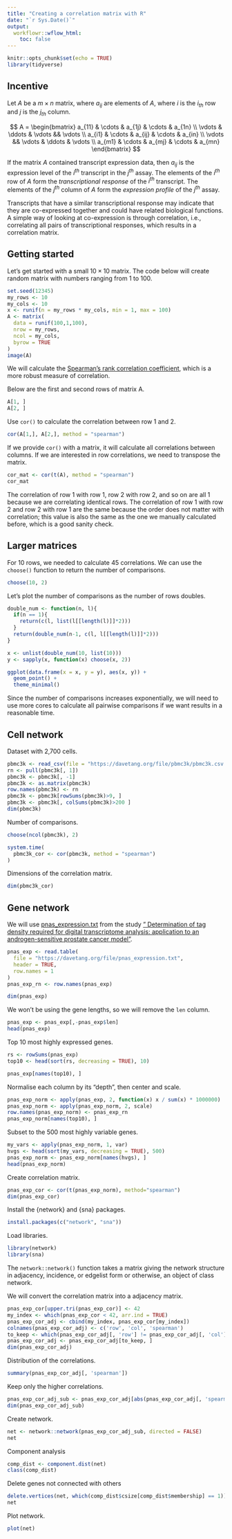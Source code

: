 ```yaml
---
title: "Creating a correlation matrix with R"
date: "`r Sys.Date()`"
output:
  workflowr::wflow_html:
    toc: false
---
```


```r
knitr::opts_chunk$set(echo = TRUE)
library(tidyverse)
```

## Incentive

Let $A$ be a $m \times n$ matrix, where $a_{ij}$ are elements of $A$, where $i$ is the $i_{th}$ row and $j$ is the $j_{th}$ column.

$$
A = 
\begin{bmatrix}
a_{11} & \cdots & a_{1j} & \cdots & a_{1n} \\
\vdots & \ddots & \vdots && \vdots \\
a_{i1} & \cdots & a_{ij} & \cdots & a_{in} \\
\vdots && \vdots & \ddots & \vdots \\
a_{m1} & \cdots & a_{mj} & \cdots & a_{mn}
\end{bmatrix}
$$

If the matrix $A$ contained transcript expression data, then $a_{ij}$ is the expression level of the $i^{th}$ transcript in the $j^{th}$ assay. The elements of the $i^{th}$ row of $A$ form the _transcriptional response_ of the $i^{th}$ transcript. The elements of the $j^{th}$ column of $A$ form the _expression profile_ of the $j^{th}$ assay.

Transcripts that have a similar transcriptional response may indicate that they are co-expressed together and could have related biological functions. A simple way of looking at co-expression is through correlation, i.e., correlating all pairs of transcriptional responses, which results in a correlation matrix.

## Getting started

Let's get started with a small $10 \times 10$ matrix. The code below will create random matrix with numbers ranging from 1 to 100.

```r
set.seed(12345)
my_rows <- 10
my_cols <- 10
x <- runif(n = my_rows * my_cols, min = 1, max = 100)
A <- matrix(
  data = runif(100,1,100),
  nrow = my_rows,
  ncol = my_cols,
  byrow = TRUE
)
image(A)
```

We will calculate the [Spearman's rank correlation coefficient](https://en.wikipedia.org/wiki/Spearman's_rank_correlation_coefficient), which is a more robust measure of correlation.

Below are the first and second rows of matrix A.

```r
A[1, ]
A[2, ]
```

Use `cor()` to calculate the correlation between row 1 and 2.

```r
cor(A[1,], A[2,], method = "spearman")
```

If we provide `cor()` with a matrix, it will calculate all correlations between columns. If we are interested in row correlations, we need to transpose the matrix.

```r
cor_mat <- cor(t(A), method = "spearman")
cor_mat
```

The correlation of row 1 with row 1, row 2 with row 2, and so on are all 1 because we are correlating identical rows. The correlation of row 1 with row 2 and row 2 with row 1 are the same because the order does not matter with correlation; this value is also the same as the one we manually calculated before, which is a good sanity check.

## Larger matrices

For 10 rows, we needed to calculate 45 correlations. We can use the `choose()` function to return the number of comparisons.

```r
choose(10, 2)
```

Let's plot the number of comparisons as the number of rows doubles.

```r
double_num <- function(n, l){
  if(n == 1){
    return(c(l, list(l[[length(l)]]*2)))
  }
  return(double_num(n-1, c(l, l[[length(l)]]*2)))
}

x <- unlist(double_num(10, list(10)))
y <- sapply(x, function(x) choose(x, 2))

ggplot(data.frame(x = x, y = y), aes(x, y)) +
  geom_point() +
  theme_minimal()
```

Since the number of comparisons increases exponentially, we will need to use more cores to calculate all pairwise comparisons if we want results in a reasonable time.

## Cell network

Dataset with 2,700 cells.

```r
pbmc3k <- read_csv(file = "https://davetang.org/file/pbmc3k/pbmc3k.csv.gz", show_col_types = FALSE)
rn <- pull(pbmc3k[, 1])
pbmc3k <- pbmc3k[, -1]
pbmc3k <- as.matrix(pbmc3k)
row.names(pbmc3k) <- rn
pbmc3k <- pbmc3k[rowSums(pbmc3k)>9, ]
pbmc3k <- pbmc3k[, colSums(pbmc3k)>200 ]
dim(pbmc3k)
```

Number of comparisons.

```r
choose(ncol(pbmc3k), 2)
```

```r
system.time(
  pbmc3k_cor <- cor(pbmc3k, method = "spearman")
)
```

Dimensions of the correlation matrix.

```r
dim(pbmc3k_cor)
```

## Gene network

We will use [pnas_expression.txt](https://davetang.org/file/pnas_expression.txt) from the study [" Determination of tag density required for digital transcriptome analysis: application to an androgen-sensitive prostate cancer model"](https://pubmed.ncbi.nlm.nih.gov/19088194/).

```r
pnas_exp <- read.table(
  file = "https://davetang.org/file/pnas_expression.txt",
  header = TRUE,
  row.names = 1
)
pnas_exp_rn <- row.names(pnas_exp)

dim(pnas_exp)
```

We won't be using the gene lengths, so we will remove the `len` column.

```r
pnas_exp <- pnas_exp[,-pnas_exp$len]
head(pnas_exp)
```

Top 10 most highly expressed genes.

```r
rs <- rowSums(pnas_exp)
top10 <- head(sort(rs, decreasing = TRUE), 10)

pnas_exp[names(top10), ]
```

Normalise each column by its "depth", then center and scale.

```r
pnas_exp_norm <- apply(pnas_exp, 2, function(x) x / sum(x) * 1000000)
pnas_exp_norm <- apply(pnas_exp_norm, 2, scale)
row.names(pnas_exp_norm) <- pnas_exp_rn
pnas_exp_norm[names(top10), ]
```

Subset to the 500 most highly variable genes.

```r
my_vars <- apply(pnas_exp_norm, 1, var)
hvgs <- head(sort(my_vars, decreasing = TRUE), 500)
pnas_exp_norm <- pnas_exp_norm[names(hvgs), ]
head(pnas_exp_norm)
```

Create correlation matrix.

```r
pnas_exp_cor <- cor(t(pnas_exp_norm), method="spearman")
dim(pnas_exp_cor)
```

Install the {network} and {sna} packages.

```r
install.packages(c("network", "sna"))
```

Load libraries.

```r
library(network)
library(sna)
```

The `network::network()` function takes a matrix giving the network structure in adjacency, incidence, or edgelist form or otherwise, an object of class network.

We will convert the correlation matrix into a adjacency matrix.

```r
pnas_exp_cor[upper.tri(pnas_exp_cor)] <- 42
my_index <- which(pnas_exp_cor < 42, arr.ind = TRUE)
pnas_exp_cor_adj <- cbind(my_index, pnas_exp_cor[my_index])
colnames(pnas_exp_cor_adj) <- c('row', 'col', 'spearman')
to_keep <- which(pnas_exp_cor_adj[, 'row'] != pnas_exp_cor_adj[, 'col'], arr.ind = TRUE)
pnas_exp_cor_adj <- pnas_exp_cor_adj[to_keep, ]
dim(pnas_exp_cor_adj)
```

Distribution of the correlations.

```r
summary(pnas_exp_cor_adj[, 'spearman'])
```

Keep only the higher correlations.

```r
pnas_exp_cor_adj_sub <- pnas_exp_cor_adj[abs(pnas_exp_cor_adj[, 'spearman']) >= 0.95, ]
dim(pnas_exp_cor_adj_sub)
```

Create network.

```r
net <- network::network(pnas_exp_cor_adj_sub, directed = FALSE)
net
```

Component analysis

```r
comp_dist <- component.dist(net)
class(comp_dist)
```

Delete genes not connected with others

```r
delete.vertices(net, which(comp_dist$csize[comp_dist$membership] == 1))
net
```

Plot network.

```r
plot(net)
```
